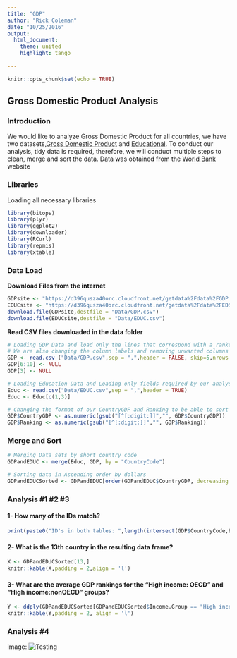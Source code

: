 ```yaml
---
title: "GDP"
author: "Rick Coleman"
date: "10/25/2016"
output:
  html_document:
    theme: united
    highlight: tango
  
---
```


```r
knitr::opts_chunk$set(echo = TRUE)
```

## Gross Domestic Product Analysis {.tabset .tabset-fade .tabset-pills}

### Introduction

We would like to analyze Gross Domestic Product for all countries, we have two datasets,[Gross Domestic Product](http://data.worldbank.org/data-catalog/GDP-ranking-table) and [Educational](http://data.worldbank.org/data-catalog/ed-stats). To conduct our analysis, tidy data is required, therefore, we will conduct multiple steps to clean, merge and sort the data.
Data was obtained from the [World Bank](http://www.worldbank.org) website

### Libraries
Loading all necessary libraries
```r
library(bitops)
library(plyr)
library(ggplot2)
library(downloader)
library(RCurl)
library(repmis)
library(xtable)
```

### Data Load

**Download Files from the internet**

```r
GDPsite <- "https://d396qusza40orc.cloudfront.net/getdata%2Fdata%2FGDP.csv"
EDUCsite <- "https://d396qusza40orc.cloudfront.net/getdata%2Fdata%2FEDSTATS_Country.csv"
download.file(GDPsite,destfile = "Data/GDP.csv")
download.file(EDUCsite,destfile = "Data/EDUC.csv")
```

**Read CSV files downloaded in the data folder**

```r
# Loading GDP Data and load only the lines that correspond with a ranked country
# We are also changing the column labels and removing unwanted columns
GDP <- read.csv ("Data/GDP.csv",sep = ",",header = FALSE, skip=5,nrows = 190,col.names = c("CountryCode","Ranking","Blank","Economy","CountryGDP","V6","V7","V8","V9","V10"))
GDP[6:10] <- NULL
GDP[3] <- NULL

# Loading Education Data and Loading only fields required by our analysis
Educ <- read.csv("Data/EDUC.csv",sep = ",",header = TRUE)
Educ <- Educ[c(1,3)]
```

```r
# Changing the format of our CountryGDP and Ranking to be able to sort them later
GDP$CountryGDP <- as.numeric(gsub("[^[:digit:]]","", GDP$CountryGDP))
GDP$Ranking <- as.numeric(gsub("[^[:digit:]]","", GDP$Ranking))
```
### Merge and Sort
```r
# Merging Data sets by short country code
GDPandEDUC <- merge(Educ, GDP, by = "CountryCode")

# Sorting data in Ascending order by dollars
GDPandEDUCSorted <- GDPandEDUC[order(GDPandEDUC$CountryGDP, decreasing = FALSE),]
```


### Analysis #1 #2 #3

#### 1- How many of the IDs match?
```r
print(paste0("ID's in both tables: ",length(intersect(GDP$CountryCode,Educ$CountryCode))))
```

#### 2- What is the 13th country in the resulting data frame?

```r
X <- GDPandEDUCSorted[13,]
knitr::kable(X,padding = 2,align = 'l')
```

#### 3- What are the average GDP rankings for the "High income: OECD" and "High income:nonOECD" groups?

```r
Y <- ddply(GDPandEDUCSorted[GDPandEDUCSorted$Income.Group == "High income: nonOECD" | GDPandEDUCSorted$Income.Group == "High income: OECD",],.(Income.Group),summarize, Ranking=mean(Ranking))
knitr::kable(Y,padding = 2, align = 'l')
```

### Analysis #4
image:
![Testing](Data/IncomeGroup.png)

